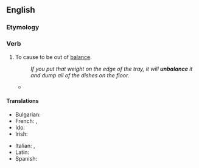==English==

===Etymology===
{{prefix|en|un|balance}}

===Verb===
{{en-verb}}

# {{lb|en|transitive}} To cause to be out of [[balance]].
#: ''If you put that weight on the edge of the tray, it will '''unbalance''' it and dump all of the dishes on the floor.''
#* {{quote-book|1=en|year=1913|author=Sir Arthur Conan Doyle|authorlink=Arthur Conan Doyle|title=The Poison Belt|url=http://www.gutenberg.org/files/126/126-h/126-h.htm|passage=Or, finally, might our awful situation prey upon and '''unbalance''' our minds? A group of insane folk upon a dead world!}}

====Translations====
{{trans-top|to cause to be out of balance}}
* Bulgarian: {{t|bg|изваждам от равновесие}}
* French: {{t+|fr|désaxer}}, {{t+|fr|déséquilibrer}}
* Ido: {{t+|io|desequilibrigar}}
* Irish: {{t|ga|éagothromaigh}}
{{trans-mid}}
* Italian: {{t+|it|squilibrare}}, {{t+|it|sbilanciare}}
* Latin: {{t+|la|commoveō}}
* Spanish: {{t+|es|desequilibrar}}
{{trans-bottom}}